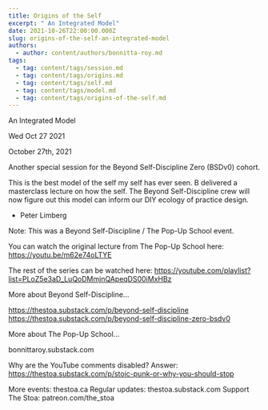 ```yaml
---
title: Origins of the Self
excerpt: " An Integrated Model"
date: 2021-10-26T22:00:00.000Z
slug: origins-of-the-self-an-integrated-model
authors:
  - author: content/authors/bonnitta-roy.md
tags:
  - tag: content/tags/session.md
  - tag: content/tags/origins.md
  - tag: content/tags/self.md
  - tag: content/tags/model.md
  - tag: content/tags/origins-of-the-self.md
---
```




 An Integrated Model

Wed Oct 27 2021

October 27th, 2021

Another special session for the Beyond Self-Discipline Zero (BSDv0) cohort.

This is the best model of the self my self has ever seen. B delivered a masterclass lecture on how the self. The Beyond Self-Discipline crew will now figure out this model can inform our DIY ecology of practice design. 

- Peter Limberg 

Note: This was a Beyond Self-Discipline / The Pop-Up School event. 

You can watch the original lecture from The Pop-Up School here: https://youtu.be/m62e74oLTYE

The rest of the series can be watched here: https://youtube.com/playlist?list=PLoZ5e3aD_LuQoDMmjnQApeqDS00iMxHBz

More about Beyond Self-Discipline...

https://thestoa.substack.com/p/beyond-self-discipline
https://thestoa.substack.com/p/beyond-self-discipline-zero-bsdv0

More about The Pop-Up School...

bonnittaroy.substack.com

Why are the YouTube comments disabled? Answer: https://thestoa.substack.com/p/stoic-punk-or-why-you-should-stop

More events: thestoa.ca
Regular updates: thestoa.substack.com
Support The Stoa: patreon.com/the_stoa


